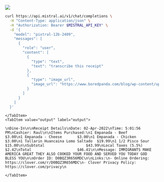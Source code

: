 
![](https://www.boredpanda.com/blog/wp-content/uploads/2022/11/interesting-receipts-102-6364c8d181c6a__700.jpg)

<Tabs groupId="code">
    <TabItem value="curl" label="curl" default>

```bash
curl https://api.mistral.ai/v1/chat/completions \
  -H "Content-Type: application/json" \
  -H "Authorization: Bearer $MISTRAL_API_KEY" \
  -d '{
    "model": "pixtral-12b-2409",
    "messages": [
      {
        "role": "user",
        "content": [
          {
            "type": "text",
            "text": "transcribe this receipt"
          },
          {
            "type": "image_url",
            "image_url": "https://www.boredpanda.com/blog/wp-content/uploads/2022/11/interesting-receipts-102-6364c8d181c6a__700.jpg"
          }
        ]
      }
    ]
  }'
```

    </TabItem>
    <TabItem value="output" label="output">

```
\nDine-In\n\nReceipt Details\nDate: 02-Apr-2022\nTime: 5:01:56 PM\nCashier: Raul\n\nItems Purchased:\n1 Empanada - Beef         $3.00\n1 Empanada - Cheese       $3.00\n1 Empanada - Chicken      $3.00\n1 Tallarin Huancaina Lomo Saltado  $19.99\n1 1/2 Pisco Sour          $15.00\n\nSubtotal                   $43.99\nLocal Taxes (5.5%)        $2.42\nTotal                     $46.41\n\nMessage: IMMIGRANTS MAKE AMERICA GREAT THEY ALSO COOKED YOUR FOOD AND SERVED YOU TODAY GOD BLESS YOU\n\nOrder ID: D0BQZ3R656MDC\n\nLinks:\n- Online Ordering: https://clover.com/r/D0BQZ3R656MDC\n- Clover Privacy Policy: https://clover.com/privacy\n
```

    </TabItem>
</Tabs>